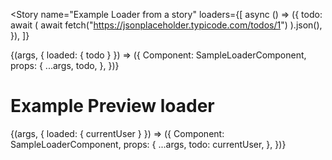 


<Meta title="Svelte loader example" component={SampleLoaderComponent} />

<Story
  name="Example Loader from a story"
  loaders={[
    async () => ({
      todo: await (
        await fetch("https://jsonplaceholder.typicode.com/todos/1")
      ).json(),
    }),
  ]}
>
  {(args, { loaded: { todo } }) => ({
    Component: SampleLoaderComponent,
    props: {
      ...args,
      todo,
    },
  })}
</Story>

# Example Preview loader

<Story name="Example Loader from preview">
  {(args, { loaded: { currentUser } }) => ({
    Component: SampleLoaderComponent,
    props: {
      ...args,
      todo: currentUser,
    },
  })}
</Story>
